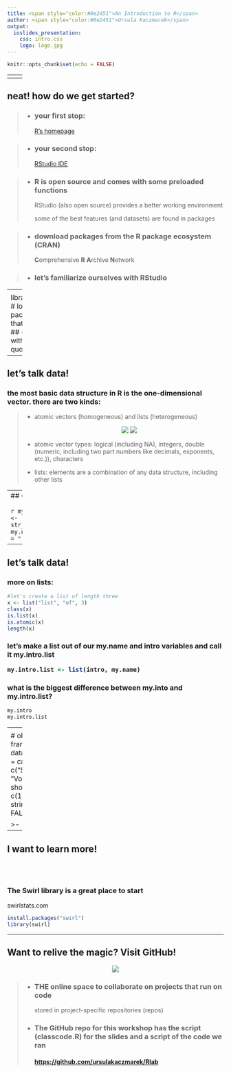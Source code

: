 ```yaml
---
title: <span style="color:#0e2451">An Introduction to R</span>
author: <span style="color:#0e2451">Ursula Kaczmarek</span>
output: 
  ioslides_presentation:
    css: intro.css
    logo: logo.jpg
---
```


```r
knitr::opts_chunk$set(echo = FALSE)
```

----
<h2>what is R?</h2> 

>- <h4>programming language with origins in statistical computing</h4>
>- <p>ack! To use R I have to _**learn how to code**_??!!
   but I've never coded before and I don't look anything like this guy:</p>
   <center> ![](hipster.jpg) </center>
>- <h4>yes, you will have to learn to code, but good news! lots of people from many different disciplines are learning to code every day and there are lots of places where you can learn on your own for free</h4>
  <p>we'll review some tools to help you as you take the next steps</p>

----
<h2>why should i bother learning it?</h2> 
<p></p>
>- <h3>data manipulation and cleaning</h3>
  <p>formatting, standardization, reshaping</p>
>- <h3>statistical analysis</h3>
  <p>summary stats, models, algorithms</p>
>- <h3>data visualization</h3>
  <p>static (base, ggviz, ggplot) and interactive (Shiny)</p>
>- <h3>presentation</h3>
  <p>create dashboards, PDFs, websites and slides just like these ioslides</p>  
>- <h3>it makes collaboration, editing, sharing, and replication easier!!!</h3> 
  <p>code runs the same every time. code documents steps. code is portable and copyable.</p>
  
---- 
<h2>neat! how do we get started?</h2>
<p></p>
>- <h3>your first stop:</h3> 
  <p>[R's homepage](https://www.r-project.org)</p>

>- <h3>your second stop:</h3> 
  <p>[RStudio IDE](https://www.rstudio.com)</p>

>- <h3>R is open source and comes with some preloaded functions</h3>
  <p>RStudio (also open source) provides a better working environment</p>
  <p>some of the best features (and datasets) are found in packages</p>

>- <h3>download packages from the R package ecosystem (CRAN)</h3>
  <p>**C**omprehensive **R** **A**rchive **N**etwork</p> 

>- <h3>let's familiarize ourselves with RStudio </h3>

----
<h4>open up a new R script</h4> 
<center>![](rstudioenv.png)</center>
<h4>script and data panel:<span style="color:#ed2354">draft your code and look at your datasets here</span></h4>
<h4>environment and history:<span style="color:#ed2354">active datasets & functions, record of code run</span></h4>
<h4>file, plot, packages, help:<span style="color:#ed2354">package & function info & graphics display here</span></h4>
<h4>console:<span style="color:#ed2354">the command line to run code immediately</span></h4>

----
<h2>how do I install and use packages?</h2>
<p></p>
<h3>from the command line (R IS CASE SENSITIVE!)</h3> 
```r
install.packages("stringr") # installs the package in your library 
                          ## (don't forget the quotes!)

library(stringr) # loads the package for that R session 
                ## (with or without quotes)
``` 
<h3> from the RStudio tools menu ![](toolsmenu.png)</h3>

----
<h2>let's talk data!</h2>
<h3>the most basic data structure in R is the one-dimensional vector. there are two kinds:</h3>
>- <p>atomic vectors (homogeneous) and lists (heterogeneous)</p>
<center>![](data.jpg)&nbsp;![](list.jpg)</center>
>- <p>atomic vector types: logical (including NA), integers, double (numeric, including two part numbers like decimals, exponents, etc.)), characters</p>
>- <p>lists: elements are a combination of any data structure, including other lists</p> 

----
<h2>let's talk data!</h2>
<h3>more on atomic vectors:</h3>
<p>often created with concatenation (R will coerce elements of different types into a single type)</p>
```r
# let's create atomic vectors of length three
x <- c("a", "character", "string") # atomic vector of type character
y <- c(1.0, 2.5, 3) # atomic vector of type numeric
z <- c(1L, 2, 3) # atomic vector coerced to numeric
tf <- c(TRUE, FALSE, 1) # atomic vector coerced to numeric
typeof(tf)
class(tf)
length(tf)
```
<h3>most R coders prefer to use ( <- ) as their operator. ( = ) also works, but let's keep that one for passing parameters inside functions</h3>
<p>the RStudio shortcut for creating the <- operator is (ALT)(-)</p>

----
## {.build}
<h3>let's create some more atomic vectors and assign them to variables
1: a character string of length one with your name
assign it to a variable called 'my.name'</h3>
<p>do we need the c() function if its a vector of length one?</p>
```r
my.name <- "first.name last.name"
``` 

<h3>2: the character string "my name is" and assign it to a variable called 'intro'</h3>
```r
intro <- "my name is"
``` 

<h3>3: a third string called 'my.intro': paste together intro and my.name using the str_c function</h3>
<p>remember you don't have to write out your strings again</p>
<p>how do we evenly space all parts of the string?</p>

```r
my.intro <- str_c(intro, my.name, sep = " ")
``` 

----
## {.build}
<h2>let's talk data!</h2>
<h3>more on lists:</h3>
```r
#let's create a list of length three
x <- list("list", "of", 3)
class(x)
is.list(x)
is.atomic(x)
length(x)
```
<h3>let's make a list out of our my.name and intro variables and call it my.intro.list
```r
my.intro.list <- list(intro, my.name)
```
<h3>what is the biggest difference between my.into and my.intro.list?</h3>
```r
my.intro
my.intro.list
```

----
<h2>let's talk data!</h2>
<h3>data of multiple dimensions: </h3>
>- <p>matrices and arrays (homogeneous) are vectors with added rows and columns often used with algebraic functions, etc.</p>
<p>data frames (heterogeneous) are the most commonly used structure to store data</p>   <center>![](array.png)&nbsp;![](dataframe.png)</center>
>- <h3>we'll later discuss these classes in greater detail</h3>

----
<h2>let's talk objects</h2>
<h3> as we've seen, you create vectors and other data structures in R through assignment:</h3>
```r
# object is a vector of class character
captains <- c("Kirk", "Picard", "Janeway") 

# object is a data frame
shows <- data.frame(character = captains,
                    show = c("Star Trek", "TNG", "Voyager"),
                    show.order = c(1,2,3), stringsAsFactors = FALSE)
``` 

>- <h3>objects are also actions that R can perform. these are called expressions</h3>
>- <h3>so pretty much everything in your R enviro is an object, even parts of functions</h3> 

----
<h2> I want to learn more!</h2>
<br></br>
<h3> The Swirl library is a great place to start </h3>
<p> swirlstats.com</p>

```r
install.packages("swirl")
library(swirl)
``` 

----
<h2> Want to relive the magic? Visit GitHub! </h2>
<p></p>
<center> ![](github.jpg) </center>
>- <h3>THE online space to collaborate on projects that run on code</h3>
    <p>stored in project-specific repositories (repos)</p>
>- <h3>The GitHub repo for this workshop has the script (classcode.R) for the slides and a script of the code we ran</h3>
   <h4>[https://github.com/ursulakaczmarek/Rlab](https://github.com/ursulakaczmarek/Rlab)</h4>
